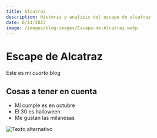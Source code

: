 ```yaml
---
title: Alcatraz
description: Historia y analisis del escape de alcatraz
date: 6/11/2023
image: /images/blog-images/Escape-de-Alcatraz.webp
---
```


# Escape de Alcatraz

Este es mi _cuarto_ blog

## Cosas a tener en cuenta

- Mi cumple es en octubre
- El 30 es halloween
- Me gustan las milanesas

![Texto alternativo](/next.svg)
